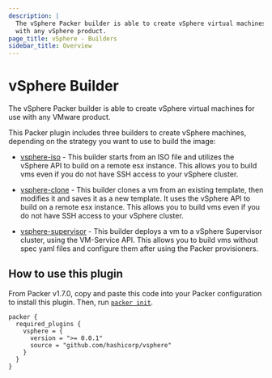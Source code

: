 ```yaml
---
description: |
  The vSphere Packer builder is able to create vSphere virtual machines for use
  with any vSphere product.
page_title: vSphere - Builders
sidebar_title: Overview
---
```


# vSphere Builder

The vSphere Packer builder is able to create vSphere virtual machines for use
with any VMware product.

This Packer plugin includes three builders to create vSphere machines,
depending on the strategy you want to use to build the image:

- [vsphere-iso](/docs/builders/vsphere/vsphere-iso) - This builder starts from an
  ISO file and utilizes the vSphere API to build on a remote esx instance.
  This allows you to build vms even if you do not have SSH access to your vSphere cluster.

- [vsphere-clone](/docs/builders/vsphere/vsphere-clone) - This builder clones a
  vm from an existing template, then modifies it and saves it as a new
  template. It uses the vSphere API to build on a remote esx instance.
  This allows you to build vms even if you do not have SSH access to your vSphere cluster.

- [vsphere-supervisor](/docs/builders/vsphere-supervisor) - This builder deploys a
  vm to a vSphere Supervisor cluster, using the VM-Service API. This allows you to build
  vms without spec yaml files and configure them after using the Packer provisioners.

## How to use this plugin

From Packer v1.7.0, copy and paste this code into your Packer configuration to install this plugin.
Then, run [`packer init`](/docs/commands/init).

```hcl
packer {
  required_plugins {
    vsphere = {
      version = ">= 0.0.1"
      source = "github.com/hashicorp/vsphere"
    }
  }
}
```
